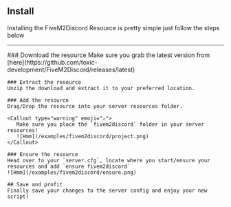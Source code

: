 
## Install

Installing the FiveM2Discord Resource is pretty simple just follow the steps below

---

<Steps>
    ### Download the resource
    Make sure you  grab the latest version from [here](https://github.com/toxic-development/FiveM2Discord/releases/latest)

    ### Extract the resource
    Unzip the download and extract it to your preferred location.

    ### Add the resource
    Drag/Drop the resource into your server resources folder.

    <Callout type="warning" emoji="⚠️">
       Make sure you place the `fivem2discord` folder in your server resources!
       ![Hmm](/examples/fivem2discord/project.png)
    </Callout>

    ### Ensure the resource
    Head over to your `server.cfg`, locate where you start/ensure your resources and add `ensure fivem2discord`
    ![Hmm](/examples/fivem2discord/ensure.png)

    ## Save and profit
    Finally save your changes to the server config and enjoy your new script!

</Steps>
